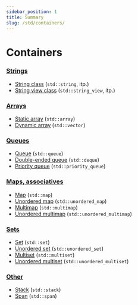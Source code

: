 ```yaml
---
sidebar_position: 1
title: Summary
slug: /std/containers/
---
```


# Containers

### [Strings](strings)

- [String class](strings/string) (`std::string`, itp.)
- [String view class](strings/string_view) (`std::string_view`, itp.)

### [Arrays](arrays)

- [Static array](arrays/array) (`std::array`)
- [Dynamic array](arrays/vector) (`std::vector`)

### [Queues](queues)

- [Queue](queues/queue) (`std::queue`)
- [Double-ended queue](queues/deque) (`std::deque`)
- [Priority queue](queues/priority_queue) (`std::priority_queue`)

### [Maps, associatives](maps)

- [Map](maps/map) (`std::map`)
- [Unordered map](maps/unordered_map) (`std::unordered_map`)
- [Multimap](maps/multimap) (`std::multimap`)
- [Unordered multimap](maps/unordered_multimap) (`std::unordered_multimap`)

### [Sets](sets)

- [Set](sets/set) (`std::set`)
- [Unordered set](sets/unordered_set) (`std::unordered_set`)
- [Multiset](sets/multiset) (`std::multiset`)
- [Unordered multiset](sets/unordered_multiset) (`std::unordered_multiset`)

### [Other](others)

- [Stack](others/stack) (`std::stack`)
- [Span](others/span) (`std::span`)